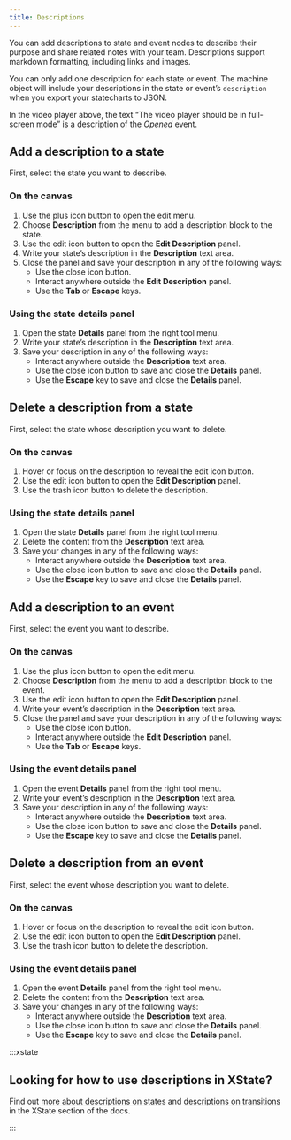 ```yaml
---
title: Descriptions
---
```


You can add descriptions to state and event nodes to describe their purpose and share related notes with your team. Descriptions support markdown formatting, including links and images.

You can only add one description for each state or event. The machine object will include your descriptions in the state or event’s `description` when you export your statecharts to JSON.

<EmbedMachine name="Video player" embedURL="https://stately.ai/registry/editor/embed/e13bef2b-bb13-4465-96ac-0bc25340688e?machineId=574ede8a-a328-40fe-a4f9-c80fffb2c30a" />

In the video player above, the text “The video player should be in full-screen mode” is a description of the *Opened* event.

## Add a description to a state

First, select the state you want to describe.

### On the canvas

1. Use the <Plus size={18} /> plus icon button to open the edit menu.
2. Choose **Description** from the menu to add a description block to the state.
3. Use the <Edit size={18} /> edit icon button to open the **Edit Description** panel.
4. Write your state’s description in the **Description** text area.
5. Close the panel and save your description in any of the following ways: 
    - Use the <X size={18} /> close icon button.
    - Interact anywhere outside the **Edit Description** panel.
    - Use the **Tab** or **Escape** keys.

### Using the state details panel

1. Open the state <Info size={18} /> **Details** panel from the right tool menu.
2. Write your state’s description in the **Description** text area.
3. Save your description in any of the following ways: 
    - Interact anywhere outside the **Description** text area.
    - Use the <X size={18} /> close icon button to save and close the **Details** panel.
    - Use the **Escape** key to save and close the **Details** panel.

## Delete a description from a state

First, select the state whose description you want to delete.

### On the canvas

1. Hover or focus on the description to reveal the <Edit size={18} /> edit icon button.
2. Use the <Edit size={18} /> edit icon button to open the **Edit Description** panel.
3. Use the <Trash size={18} /> trash icon button to delete the description.

### Using the state details panel

1. Open the state <Info size={18} /> **Details** panel from the right tool menu.
2. Delete the content from the **Description** text area.
3. Save your changes in any of the following ways: 
    - Interact anywhere outside the **Description** text area.
    - Use the <X size={18} /> close icon button to save and close the **Details** panel.
    - Use the **Escape** key to save and close the **Details** panel.

## Add a description to an event

First, select the event you want to describe.

### On the canvas

1. Use the <Plus size={18} /> plus icon button to open the edit menu.
2. Choose **Description** from the menu to add a description block to the event.
3. Use the <Edit size={18} /> edit icon button to open the **Edit Description** panel.
4. Write your event’s description in the **Description** text area.
5. Close the panel and save your description in any of the following ways: 
    - Use the <X size={18} /> close icon button.
    - Interact anywhere outside the **Edit Description** panel.
    - Use the **Tab** or **Escape** keys.

### Using the event details panel

1. Open the event <Info size={18} /> **Details** panel from the right tool menu.
2. Write your event’s description in the **Description** text area.
3. Save your description in any of the following ways: 
    - Interact anywhere outside the **Description** text area.
    - Use the <X size={18} /> close icon button to save and close the **Details** panel.
    - Use the **Escape** key to save and close the **Details** panel.

## Delete a description from an event

First, select the event whose description you want to delete.

### On the canvas

1. Hover or focus on the description to reveal the <Edit size={18} /> edit icon button.
2. Use the <Edit size={18} /> edit icon button to open the **Edit Description** panel.
3. Use the <Trash size={18} /> trash icon button to delete the description.

### Using the event details panel

1. Open the event <Info size={18} /> **Details** panel from the right tool menu.
2. Delete the content from the **Description** text area.
3. Save your changes in any of the following ways: 
    - Interact anywhere outside the **Description** text area.
    - Use the <X size={18} /> close icon button to save and close the **Details** panel.
    - Use the **Escape** key to save and close the **Details** panel.

:::xstate

## Looking for how to use descriptions in XState?

Find out [more about descriptions on states](/xstate/states/other-state-attributes.mdx#state-descriptions) and [descriptions on transitions](/xstate/transitions-and-choices/transition-descriptions.mdx) in the XState section of the docs.

:::
